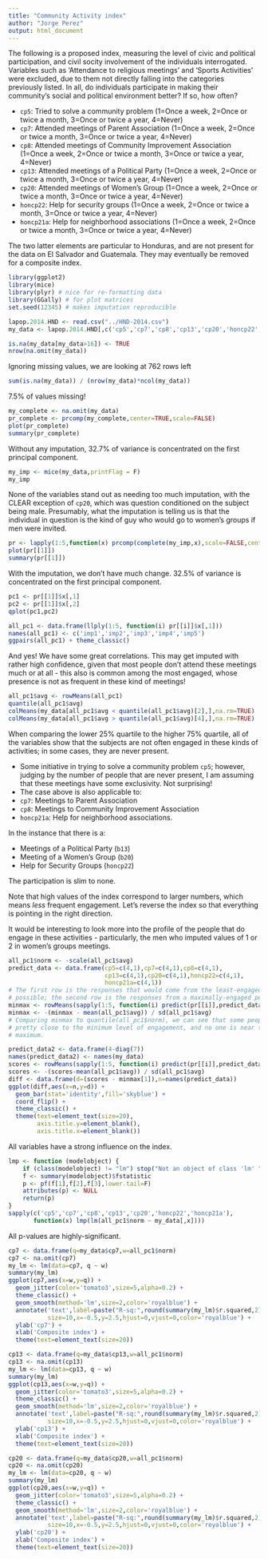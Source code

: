 ```yaml
---
title: "Community Activity index"
author: "Jorge Perez"
output: html_document
---
```


The following is a proposed index, measuring the level of civic and political participation, and civil socity involvement of the individuals interrogated. Variables such as 'Attendance to religious meetings' and 'Sports Activities' were excluded, due to them not directly falling into the categories previously listed. In all, do individuals participate in making their community's social and political environment better? If so, how often?

* `cp5`: Tried to solve a community problem (1=Once a week, 2=Once or twice a month, 3=Once or twice a year, 4=Never)
* `cp7`: Attended meetings of Parent Association (1=Once a week, 2=Once or twice a month, 3=Once or twice a year, 4=Never)
* `cp8`: Attended meetings of Community Improvement Association (1=Once a week, 2=Once or twice a month, 3=Once or twice a year, 4=Never)
* `cp13`: Attended meetings of a Political Party (1=Once a week, 2=Once or twice a month, 3=Once or twice a year, 4=Never)
* `cp20`: Attended meetings of Women's Group (1=Once a week, 2=Once or twice a month, 3=Once or twice a year, 4=Never)
* `honcp22`: Help for security groups (1=Once a week, 2=Once or twice a month, 3=Once or twice a year, 4=Never)
* `honcp21a`: Help for neighborhood associations (1=Once a week, 2=Once or twice a month, 3=Once or twice a year, 4=Never)

The two latter elements are particular to Honduras, and are not present for the data on El Salvador and Guatemala. They may eventually be removed for a composite index.

```r
library(ggplot2)
library(mice)
library(plyr) # nice for re-formatting data
library(GGally) # for plot matrices
set.seed(12345) # makes imputation reproducible
```

```r
lapop.2014.HND <- read.csv("../HND-2014.csv")
my_data <- lapop.2014.HND[,c('cp5','cp7','cp8','cp13','cp20','honcp22','honcp21a')]
```

```r
is.na(my_data[my_data>16]) <- TRUE
nrow(na.omit(my_data))
```
Ignoring missing values, we are looking at 762 rows left

```r
sum(is.na(my_data)) / (nrow(my_data)*ncol(my_data))
```
7.5% of values missing!

```r
my_complete <- na.omit(my_data)
pr_complete <- prcomp(my_complete,center=TRUE,scale=FALSE)
plot(pr_complete)
summary(pr_complete)
```
Without any imputation, 32.7% of variance is concentrated on the first principal component.

```r
my_imp <- mice(my_data,printFlag = F) 
my_imp
```
None of the variables stand out as needing too much imputation, with the CLEAR exception of `cp20`, which was question conditioned on the subject being male. Presumably, what the imputation is telling us is that the individual in question is the kind of guy who would go to women's groups if men were invited.

```r
pr <- lapply(1:5,function(x) prcomp(complete(my_imp,x),scale=FALSE,center=TRUE))
plot(pr[[1]])
summary(pr[[1]])
```
With the imputation, we don't have much change. 32.5% of variance is concentrated on the first principal component.

```r
pc1 <- pr[[1]]$x[,1]
pc2 <- pr[[1]]$x[,2]
qplot(pc1,pc2)
```

```r
all_pc1 <- data.frame(llply(1:5, function(i) pr[[i]]$x[,1]))
names(all_pc1) <- c('imp1','imp2','imp3','imp4','imp5')
ggpairs(all_pc1) + theme_classic()
```

And yes! We have some great correlations. This may get imputed with rather high confidence, given that most people don't attend these meetings much or at all - this also is common among the most engaged, whose presence is not as frequent in these kind of meetings!

```r
all_pc1$avg <- rowMeans(all_pc1)
quantile(all_pc1$avg)
colMeans(my_data[all_pc1$avg < quantile(all_pc1$avg)[2],],na.rm=TRUE)
colMeans(my_data[all_pc1$avg > quantile(all_pc1$avg)[4],],na.rm=TRUE)
```
When comparing the lower 25% quartile to the higher 75% quartile, all of the variables show that the subjects are not often engaged in these kinds of activities; in some cases, they are never present.

* Some initiative in trying to solve a community problem `cp5`; however, judging by the number of people that are never present, I am assuming that these meetings have some exclusivity. Not surprising!
* The case above is also applicable to:
* `cp7`: Meetings to Parent Association
* `cp8`: Meetings to Community Improvement Association
* `honcp21a`: Help for neighborhood associations.

In the instance that there is a:

* Meetings of a Political Party (`b13`)
* Meeting of a Women's Group (`b20`)
* Help for Security Groups (`honcp22`)

The participation is slim to none.

Note that high values of the index correspond to larger numbers, which means *less* frequent engagement. Let's reverse the index so that everything is pointing in the right direction. 

It would be interesting to look more into the profile of the people that do engage in these activities - particularly, the men who imputed values of 1 or 2 in women's groups meetings.

```r
all_pc1$norm <- -scale(all_pc1$avg) 
predict_data <- data.frame(cp5=c(4,1),cp7=c(4,1),cp8=c(4,1),
                           cp13=c(4,1),cp20=c(4,1),honcp22=c(4,1),
                           honcp21a=c(4,1))
# The first row is the responses that would come from the least-engaged person
# possible; the second row is the responses from a maximally-engaged person.
minmax <- rowMeans(sapply(1:5, function(i) predict(pr[[i]],predict_data)[,1]))
minmax <- -(minmax - mean(all_pc1$avg)) / sd(all_pc1$avg) 
# Comparing minmax to quantile(all_pc1$norm), we can see that some people are
# pretty close to the minimum level of engagement, and no one is near the 
# maximum.

predict_data2 <- data.frame(4-diag(7))
names(predict_data2) <- names(my_data)
scores <- rowMeans(sapply(1:5, function(i) predict(pr[[i]],predict_data2)[,1]))
scores <- -(scores-mean(all_pc1$avg)) / sd(all_pc1$avg) 
diff <- data.frame(d=(scores - minmax[1]),n=names(predict_data))
ggplot(diff,aes(x=n,y=d)) +
  geom_bar(stat='identity',fill='skyblue') +
  coord_flip() +
  theme_classic() +
  theme(text=element_text(size=20),
        axis.title.y=element_blank(),
        axis.title.x=element_blank())
```

All variables have a strong influence on the index.

```r
lmp <- function (modelobject) {
    if (class(modelobject) != "lm") stop("Not an object of class 'lm' ")
    f <- summary(modelobject)$fstatistic
    p <- pf(f[1],f[2],f[3],lower.tail=F)
    attributes(p) <- NULL
    return(p)
}
sapply(c('cp5','cp7','cp8','cp13','cp20','honcp22','honcp21a'),
       function(x) lmp(lm(all_pc1$norm ~ my_data[,x])))
```

All p-values are highly-significant.

```r
cp7 <- data.frame(q=my_data$cp7,w=all_pc1$norm)
cp7 <- na.omit(cp7)
my_lm <- lm(data=cp7, q ~ w)
summary(my_lm)
ggplot(cp7,aes(x=w,y=q)) +
  geom_jitter(color='tomato3',size=5,alpha=0.2) +
  theme_classic() +
  geom_smooth(method='lm',size=2,color='royalblue') +
  annotate('text',label=paste("R-sq:",round(summary(my_lm)$r.squared,2)),  
           size=10,x=-0.5,y=2.5,hjust=0,vjust=0,color='royalblue') +
  ylab('cp7') +
  xlab('Composite index') +
  theme(text=element_text(size=20)) 
```

```r
cp13 <- data.frame(q=my_data$cp13,w=all_pc1$norm)
cp13 <- na.omit(cp13)
my_lm <- lm(data=cp13, q ~ w)
summary(my_lm)
ggplot(cp13,aes(x=w,y=q)) +
  geom_jitter(color='tomato3',size=5,alpha=0.2) +
  theme_classic() +
  geom_smooth(method='lm',size=2,color='royalblue') +
  annotate('text',label=paste("R-sq:",round(summary(my_lm)$r.squared,2)),  
           size=10,x=-0.5,y=2.5,hjust=0,vjust=0,color='royalblue') +
  ylab('cp13') +
  xlab('Composite index') +
  theme(text=element_text(size=20)) 
```

```r
cp20 <- data.frame(q=my_data$cp20,w=all_pc1$norm)
cp20 <- na.omit(cp20)
my_lm <- lm(data=cp20, q ~ w)
summary(my_lm)
ggplot(cp20,aes(x=w,y=q)) +
  geom_jitter(color='tomato3',size=5,alpha=0.2) +
  theme_classic() +
  geom_smooth(method='lm',size=2,color='royalblue') +
  annotate('text',label=paste("R-sq:",round(summary(my_lm)$r.squared,2)),  
           size=10,x=-0.5,y=2.5,hjust=0,vjust=0,color='royalblue') +
  ylab('cp20') +
  xlab('Composite index') +
  theme(text=element_text(size=20)) 
```
